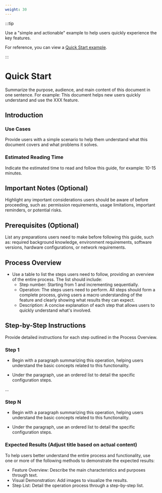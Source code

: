 ```yaml
---
weight: 30
---
```


:::tip

Use a "simple and actionable" example to help users quickly experience the key features.

For reference, you can view a [Quick Start example](https://product-doc-guide.alauda.cn/template/quick_start/example.html).

:::

# Quick Start

Summarize the purpose, audience, and main content of this document in one sentence. For example: This document helps new users quickly understand and use the XXX feature.

## Introduction

### Use Cases

Provide users with a simple scenario to help them understand what this document covers and what problems it solves.

### Estimated Reading Time

Indicate the estimated time to read and follow this guide, for example: 10-15 minutes.

## Important Notes (Optional)

Highlight any important considerations users should be aware of before proceeding, such as: permission requirements, usage limitations, important reminders, or potential risks.

## Prerequisites (Optional)

List any preparations users need to make before following this guide, such as: required background knowledge, environment requirements, software versions, hardware configurations, or network requirements.

## Process Overview

- Use a table to list the steps users need to follow, providing an overview of the entire process. The list should include:
  - Step number: Starting from 1 and incrementing sequentially.
  - Operation: The steps users need to perform. All steps should form a complete process, giving users a macro understanding of the feature and clearly showing what results they can expect.
  - Description: A concise explanation of each step that allows users to quickly understand what's involved.

## Step-by-Step Instructions

Provide detailed instructions for each step outlined in the Process Overview.

### Step 1

- Begin with a paragraph summarizing this operation, helping users understand the basic concepts related to this functionality.

- Under the paragraph, use an ordered list to detail the specific configuration steps.

...

### Step N

- Begin with a paragraph summarizing this operation, helping users understand the basic concepts related to this functionality.

- Under the paragraph, use an ordered list to detail the specific configuration steps.

### Expected Results (Adjust title based on actual content)

To help users better understand the entire process and functionality, use one or more of the following methods to demonstrate the expected results:

- Feature Overview: Describe the main characteristics and purposes through text.
- Visual Demonstration: Add images to visualize the results.
- Step List: Detail the operation process through a step-by-step list.